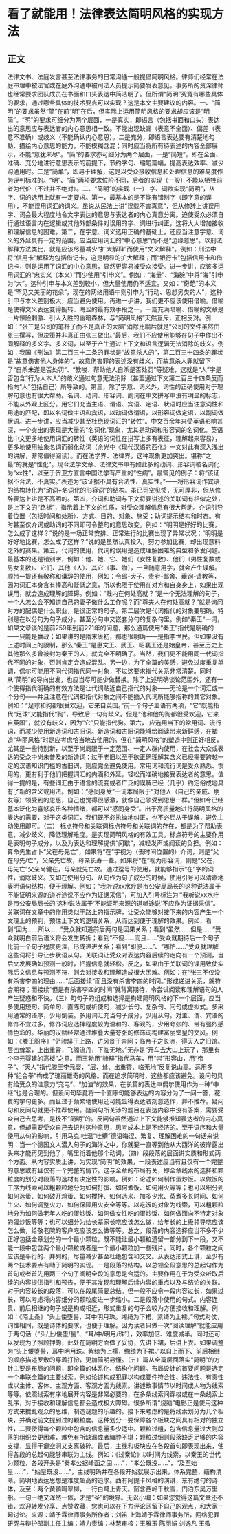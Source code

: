 # 看了就能用！法律表达简明风格的实现方法
## 正文
法律文书、法庭发言甚至法律事务的日常沟通一般提倡简明风格。律师们经常在法庭审理中被法官或在庭外沟通中被司法人员提示简要发表意见。事务所的资深律师也经常要求团队成员在书面和口头表达中简洁明了。但所谓“简明”究竟有哪些具体的要求，通过哪些具体的技术要点可以实现？这是本文主要建议的内容。一、“简明”的要求虽然“简”在前“明”在后，但实际上运用简明风格的要求却应该是“明简”。“明”的要求可细分为两个层面，一是真实，即语言（包括书面和口头）表达出的意思应与表达者的内心意思相一致。不能出现缺漏（表意不全面）、偏差（表意不准确）或歧义（不能确认内心意思）。二是充分，即语言表达要有清楚地勾勒、描绘内心意思的能力，不能模糊含混；同时应当将所有待表述的内容全部展示，不能“意犹未尽”。“简”的要求亦可细分为两个层面，一是“简短”，即在全面、准确、充分地进行意思表示的前提下，节约字句、缩短篇幅，提高表达效率、减少沟通用时。二是“简单”，即易于理解，这是以受众接收信息和处理信息的难易度作为评判标准的。“明”、“简”两项要求位阶不同，后者的实现（一般）不能以牺牲前者为代价（不过并不绝对）。二、“简明”的实现（一） 字、词欲实现“简明”，从字、词的选用上就有一定要求。第一，最基本的是不能有错别字（即字意的误用），不能误用词汇的词义。虽说从民法上讲“误载不害真意”，但从修辞上讲误用字、词会最大程度地令文字表达的意思与表达者的内心真意分离。迫使受众必须自行通过语言内在逻辑或其他外部条件对误用的字、词进行纠正，这将大大增加接收和理解信息的困难。第二，在字意、词义选用正确的基础上，还应当注意字意、词义的外延具有一定的范围。应当应用词汇的“中心意思”而不是“边缘意思”。以刑法解释方法类比，就是应该尽量减少“扩大解释”而使用“文义解释”。例如：刑法中将“信用卡”解释为包括借记卡，这是明显的扩大解释；而“银行卡”包括信用卡和借记卡，则是运用了词汇的中心意思，显然更容易被受众接受。进一步讲，应该多运用词汇的“忠实义（本义）”而少使用“引申义”。例如：“海量”、“海碗”中将“海”引申为“大”。这种引申与本义差别较小，但大量使用仍不适宜。又如：“奇葩”的本义是“罕见又美丽的花朵”，现在的网络用语中则引申为“行动、思想另类的人”，这种引申与本义差别极大，应当避免使用。再进一步讲，我们更不应该使用借喻。借喻是使得文义表达变得婉转、晦涩的最有效手段之一，一篇充满暗喻、借喻的文章是一片惊险刺激、引人入胜的幽暗森林，与“简明风格”天然互斥，正相反对。例如：“张三是公司的笔杆子而不是真正的大脑”消除比喻后就是“公司的文件虽然由张三撰写，但决策并非真正由张三做出。”最后，我们不应使用能够在句子中作出不同解释的多义字、多义词，以至于产生通过上下文和语言逻辑无法消除的歧义。例如：我国《刑法》第二百三十二条的罪状是“故意杀人的”，第二百三十四条的罪状是“故意伤害他人身体的”。故意伤害罪的表述没有歧义，而故意杀人罪就留下了“自杀未遂是否处罚”、“教唆、帮助他人自杀是否处罚”等疑难，这就是“人”字是否包含“行为人本人”的歧义通过句意无法消除（甚至通过下文第二百三十四条反而指向“人”包括自己）所导致的。第三，除了字意、词义外，词性的正确使用对于理解句意也有很大帮助。名词、动词、形容词、副词在中文拼写中没有明显的标志，不能从外观上区分。用它们充当主语、谓语、宾语、定语、状语时应当注意词性和用途的匹配，即以名词做主语和宾语，以动词做谓语，以形容词做定语，以副词做状语。进一步讲，应当减少甚至杜绝现词汇的“转性”。中文百余年来受英语影响甚深，一个突出的表现是大量的“名词化”现象，尤其是动词和形容词的名词化。英语比中文更多地使用词汇的转性（英语的词性在拼写上多有表征，理解起来容易），更多地使用抽象名词而弱化动词（余光中《现代汉语的西化》一文对此有深入浅出的讲解，非常值得阅读）。而在法学界、法律界，这种现象更加突出。堪称“之最”的就是“性化”。现今法学文章、法律文书中有如此多的动词、形容词被名词化为“xx性”，以至于贺卫方直言中国法学有严重的“性病”。最常见的例子：将“该证据不合法、不真实。”表述为“该证据不具有合法性、真实性。”——将形容词作宾语的结构转化为“动词+名词化的形容词”的结构。虽已司空见惯，无可厚非，但从修辞表达上讲是不高明的。第四，介词和助词与下文将要讲述的关联词有相似之处，是上下文的“路标”，指示着上下文的性质，对受众理解信息有很大帮助。介词引导着位置（包括时间和处所）、方式、目的、对象、施受；助词提示结构和时态。有时甚至仅介词或助词的不同即可令整句的意思改变。例如：“明明是好好的比赛，怎么成了这样？”说的是一场正常安排、正常进行的比赛出现了异常状况；“明明是好好地比赛，怎么成了这样？”说的是虽然认真投入，努力参加比赛，却出现意料之外的赛果。第五，代词的使用，代词的误用是造成理解困难的典型和多发问题。最基本的还是错别字，例如：他、她、它、她们（女性复数）、他们（男性复数或男女复数）、它们、其他（人）、其它（事、物），一旦随意用字，就会产生误解。顺带一提还有敬称和谦辞的使用，例如：令郎-犬子、贵府-鄙舍、垂询-请教等，因为词汇本身含有捧高和贬低之意，所以也限于使用在对方和自身身上，如果出现误用，就会造成理解的障碍。例如：“贱内在何处高就？”是一个无法理解的句子，一个人怎么会不知道自己的妻子做什么工作呢？而“尊夫人在何处高就？”就是询问对方的配偶是什么职业，是很正常的句子。第二层次是代词指代的对象要明确，特别是在以分句为句子成分，甚至分句中又嵌套分句的复杂句里。例如“秦王”一词，如果文章谈的是前259年到前221年的问题，那么通篇使用“秦王”指代是明确的——只能是嬴政；如果讲的是隋末唐初，那也很明确——是指李世民。但如果没有上述时间上的限制，那么“秦王”是惠文王、武王、昭襄王还是始皇帝，甚至历史上其他那么多曾被封为秦王的人，就完全不明确了。当然，我们更不能用同一代词指代不同的对象，否则肯定会造成混乱。另一边，为了全篇的美感，避免过度重复单调，偶尔可能用不同代词指代同一对象，不过这要求指代关系非常清楚。同时从“简明”的导向出发，也应当尽可能少做替换。除了上述明确谈论范围外，还有一个使得指代明确的有效方法是让代词贴近自己指代的对象——无论是一个词汇或一个分句——并且注意在代词和指代对象之间不能插入代词所能够指称的其它对象。例如：“足球和狗都很受欢迎，它来自英国。”前一个句子主语有两项，“它”既能指代“足球”又能指代“狗”，导致后一句有歧义。但是“他和他的狗都很受欢迎，它来自英国”，就没有歧义，因为“它”只能指代狗。第六， 应选用当下的常用词、流行词，而减少使用新造词和古旧词。新造词和古旧词能够给阅读带来新鲜感，在塑造“华丽风格”时是应考虑恰当地去使用的。但在“简明风格”的塑造中则正好相反，尤其是一些特别新，以至于尚局限于一定范围、一定人群内使用，在社会大众或表达的受众中尚未普及的新造词；过于老旧以至于欲正确理解其含义已经需要跨越一定的汉语知识门槛的古旧词，则应完全避免使用。常用词和流行词是受众熟悉、惯用的，更有利于他们把握词汇的内涵和外延，轻松而准确地接受表达者的意思。值得一提的是，有些词汇由于语言的流变或者广泛的误解已经（几乎）约定俗成地具有了新的含义或用法。例如：“感同身受”一词本局限于“对他人（自己的亲戚、朋友等）领受到的恩惠，自己也觉得很感激，就像自己领受到恩惠一样。”但如今已经基本泛化为喜怒哀乐各种情绪，都可以“感同身受”。出于高质量地进行简明风格的表达的需要，对于这类词汇，我们既不必执拗地纠正，也不必屈从于误解，避免主动使用即可。（二） 标点符号和关联词标点符号和关联词的存在，都是为了帮助表意，减少歧义，降低理解难度。是实现简明风格的有效工具。标点符号的主要作用是表明句子成分，以及为表达和理解提供“间歇”，减轻发声或阅读的负担。例如：算命先生占卜“父在母先亡”，如果将“在”字视为（表时间位置的）介词，则是“父在母先/亡”，父亲先亡故，母亲长寿一些。如果将“在”视为形容词，则是“父在，母先亡”父亲尚健在，母亲就先亡故。通过逗号的使用，就能够指示“在”字的词性，消除歧义。又如在使用分句、从句作为句子成分的时候，使用引号可以清晰地表明语句结构，便于理解。例如：“我听说xx水疗是市公安局局长的这种说法属于不能证明来源的道听途说不应作为证据采信”，可加入引号标注为“‘我听说xx水疗是市公安局局长的’这种说法属于‘不能证明来源的道听途说’不应作为证据采信”。关联词在文章中的作用类似于路上的指示牌，让受众能够对接下来的内容产生一个文理上的预判，预估上下文的逻辑关系，从而达到便于理解的效果。例如，看到“因为……所以……”受众就知道前后两句是因果关系；看到“虽然……但是……”受众就明白前后语义将会发生转折；看到“不但……而且……”受众就期待后一个句子比前一个句子程度更深，形成递进关系；看到“即便……”、“哪怕……”受众就理解这些词将引导让步状语从句。关联词让受众对表达内容后续的走向有一个预测，当后文发展确如预测一般时，把握信息就轻松。反之，如果由于关联词的误用致使实际后文信息与预测不符，则会对接收和理解造成很大困难。例如：在“张三不仅没有杀害李四的理由……”后面接续“而且没有杀害李四的时间。”形成递进关系，就符合期待；而接续“但是有杀害李四的时间”就背离期待，令尝试阅读和理解语句的人产生疑惑和不快。（三）句句子的组成和选择是构建简明风格的下一个层面。应当多使用短句、简单句、直陈句或祈使句，减少长句、复杂句、问句或虚拟式。多采用通常的语序，少用倒装。多用词汇充当句子成分，少用从句。对主、谓、宾语的修饰不宜过多，修饰词应选择程度较为温和的、客观的，少用夸张的、带有强烈感情色彩的。华丽的汉赋经常通过堆叠大量夸张的修饰词构建富丽堂皇的文风。例如：《滕王阁序》“俨骖騑于上路，访风景于崇阿；临帝子之长洲，得天人之旧馆。层峦耸翠，上出重霄，飞阁流丹，下临无地。”无非是“开车去大山上玩了，那里有个李元婴建的高楼”之意。而王勃用“骖騑”指代马车，用“崇”形容山，用“帝子”、“天人”指代滕王李元婴，“层、耸、出重霄、临无地”反复说山高。运用多种“组合拳”构成了瑰丽雄奇的风格。而在追求简明时，这些都应该避免。设问句具有给受众的注意力“充电”、“加油”的效果，在长篇的表达中偶尔使用作为一种“中继”也是合理的。但设问句毕竟将一个直陈句能够表达的内容分为了一问一答，花费的字句更多。而且过于频繁地使用还可能显得表达者刻意造作，并不推荐。疑问句和反问句就更不推荐使用。疑问句所关涉的题目在表达内容中没有答案，需要受众自己去思考，是极不“简明”的。反问句虽然通过上下文能够推知表达者的内心真意，但却需要受众自己去识别这种意思，思考成本上是不经济的。至于语序和大量使用从句的影响，引用马克·吐温“吐槽”德语晦涩、繁复、理解困难的一句话来说明：当一个德国文人潜入句子的海洋之中，你就要一直等到他从大西洋的彼岸露出头来才能再见到他了，嘴里衔着他那个动词。（四）段段落的层面讲实质和形式两个方面。从内容实质上讲，为实现“简明”的效果，一段表述应当有且仅有一个完整的意思或有且仅有一个完整的情节。这与全章的布局有关，即全章线索的选择和颗粒度的划分对段落的选材有决定性的影响。例如：论述如何制作蛋炒饭。以做饭的工序为线索可以粗颗粒地分为如何打蛋、如何煮饭、如何用火等等；也可以细分到如何选蛋、如何破开鸡蛋、如何搅拌、如何选米、加多少水、蒸煮多长时间、如何生火、如何调整火力、如何保障用火安全等等。以吃饭的对象为线索，可以粗颗粒地分为如何做老年人吃的蛋炒饭、如何做女性吃的蛋炒饭、如何做面向不特定对象的蛋炒饭等等；也可以细分为给长辈家长吃应该怎么做，给年长的上级领导吃应该怎么做，给敬老院的客户吃应该怎么做等等。总之，段落的内容选择应当不多不少正好包括全章划分的一个最小颗粒，既不能让最小颗粒遗留一部分到下一段，又不能一段中包含两个最小颗粒或者是一个最小颗粒加一些残片。同时，各个颗粒之间应该是平行的、并列的，尽量减少甚至杜绝包含和交叉。从表达形式上讲，至少有两个技术要点有助于简明的实现。一是段落的结构，以总领全段意思的总起句作为首句或者首先用两三个句子阐明全段的意思是合适的。主要作用在于为受众听取后续的内容提供指引和预告，便于其发现和理解后续内容的重点以及与结论的关联。对于内容较长的段落，可以在段尾简要总结。但一般不应令一段内容过长，如果过长，可以考虑将内容细分的颗粒度进一步缩小。二是段落中使用的句式。内容连贯、前后相继的句子或是构成相近，形式重复的句子会较为方便接收和理解。例如：《陌上桑》“头上倭堕髻，耳中明月珠。缃绮为下裙，紫绮为上襦。”句式对仗，词性相同，既是诗体的要求，也便于理解。因为读者只做一次“阅读理解”就能应用于两句话（“头/上/倭堕/髻”、“耳/中/明月/珠”），效率加倍、难度减半。同时还可以发现为了照顾押韵，此处在简明方面做了妥协，先讲下裙，后讲上衣。如果调整为“头上倭堕髻，耳中明月珠。紫绮为上襦，缃绮为下裙。”以自上而下、前后相继的顺序描述罗敷的穿着打扮，更加简明易懂。（五）篇从全篇层面落实“简明”的方针主要是布局的问题，即全篇的体系化、结构化问题。布局设计的首要问题是选定一个串联全篇的主要线索。例如论述构成犯罪以构成要件符合性、违法性、有责性或以主体、客体、主观方面、客观方面为线索。讲述故事情节以时间或人物为线索等等。依照线索有序地展开内容是非常必要的，在多条线索间穿梭或在一条线索上乱序，对于接收和理解信息都会造成极大障碍。很多所谓“烧脑”电影正是使用这种方式来搅乱观众的思维，制造谜题的乐趣的。接下来考虑的是将线索划分为几个板块，并确定前文提到过的颗粒度。这种划分一要保障各个板块之间具有相对的独立性，二要使得每个颗粒中包含的信息量多少适中。颗粒过粗，包含信息量过大则段落的组织会更困难，难免有所缺漏或者臃肿不堪；颗粒过细则段落缺乏足够的内容支撑，显得干瘪空洞又支离破碎。最后，主线和板块应在各段首句即表现出来，使得各段的总起句能够串联为主线。例如：《过秦论》以时间为线索，以秦王的世代为颗粒，各段开头是“秦孝公据崤函之固……”，“孝公既没……”，“及至始皇……”，“始皇既没……”，主线明确并在各段开始就展示出来，体系完整，结构清晰。简明地表达思想是难度超高的追求。西有阿提卡风格的演讲，东有绝句的诗体，及至：两个黄鹂鸣翠柳，一行白鹭上青天。窗含西岭千秋雪，门泊东吴万里船。一句一绝又浑然一体，才是“圣”的境界。无讼小编：如果您觉得这篇文章还不错，欢迎转发分享、点赞收藏，您也可以在下方评论区留下自己的观点，和大家一起讨论。来源：靖予霖律师事务所作者：刘笛 上海靖予霖律师事务所，网络犯罪研究与辩护部副主任主编：靖力责编：林慧审核：王雅玉 陈丽娟 刘逸凡 王敬